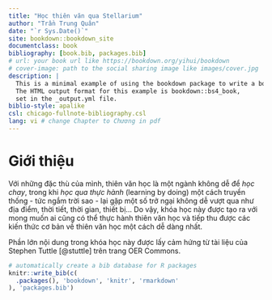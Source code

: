 ```yaml
--- 
title: "Học thiên văn qua Stellarium"
author: "Trần Trung Quân"
date: "`r Sys.Date()`"
site: bookdown::bookdown_site
documentclass: book
bibliography: [book.bib, packages.bib]
# url: your book url like https://bookdown.org/yihui/bookdown
# cover-image: path to the social sharing image like images/cover.jpg
description: |
  This is a minimal example of using the bookdown package to write a book.
  The HTML output format for this example is bookdown::bs4_book,
  set in the _output.yml file.
biblio-style: apalike
csl: chicago-fullnote-bibliography.csl
lang: vi # change Chapter to Chương in pdf
---
```


# Giới thiệu {-}

Với những đặc thù của mình, thiên văn học là một ngành không dễ để *học chay*, trong khi *học qua thực hành* (learning by doing) một cách truyền thống - tức ngắm trời sao - lại gặp một số trở ngại không dễ vượt qua như địa điểm, thời tiết, thời gian, thiết bị... Do vậy, khóa học này được tạo ra với mong muốn ai cũng có thể thực hành thiên văn học và tiếp thu được các kiến thức cơ bản về thiên văn học một cách dễ dàng nhất.

Phần lớn nội dung trong khóa học này được lấy cảm hứng từ tài liệu của Stephen Tuttle [@stuttle] trên trang OER Commons.

```r
# automatically create a bib database for R packages
knitr::write_bib(c(
  .packages(), 'bookdown', 'knitr', 'rmarkdown'
), 'packages.bib')
```
